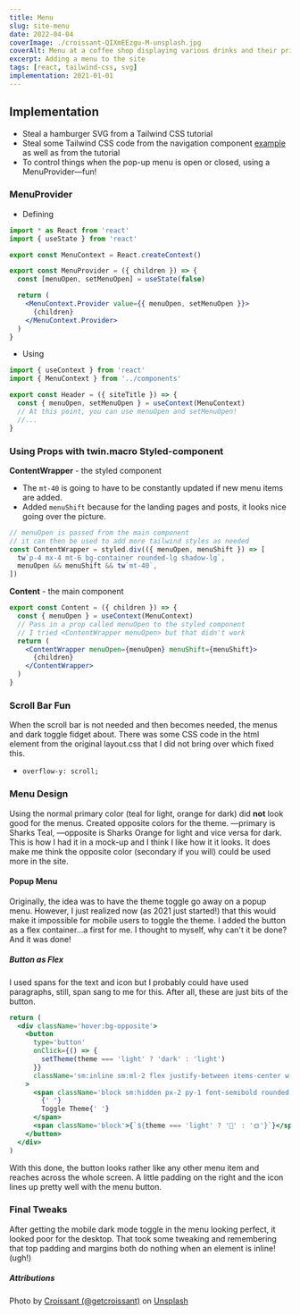 ```yaml
---
title: Menu
slug: site-menu
date: 2022-04-04
coverImage: ./croissant-QIXmEEzgu-M-unsplash.jpg
coverAlt: Menu at a coffee shop displaying various drinks and their price. In the background, there is a statue of a pigeon looking at us.
excerpt: Adding a menu to the site
tags: [react, tailwind-css, svg]
implementation: 2021-01-01
---
```


## Implementation

- Steal a hamburger SVG from a Tailwind CSS tutorial
- Steal some Tailwind CSS code from the navigation component [example](https://tailwindui.com/components/application-ui/navigation/navbars) as well as from the tutorial
- To control things when the pop-up menu is open or closed, using a MenuProvider—fun!

### MenuProvider

- Defining

```jsx
import * as React from 'react'
import { useState } from 'react'

export const MenuContext = React.createContext()

export const MenuProvider = ({ children }) => {
  const [menuOpen, setMenuOpen] = useState(false)

  return (
    <MenuContext.Provider value={{ menuOpen, setMenuOpen }}>
      {children}
    </MenuContext.Provider>
  )
}
```

- Using

```jsx
import { useContext } from 'react'
import { MenuContext } from '../components'

export const Header = ({ siteTitle }) => {
  const { menuOpen, setMenuOpen } = useContext(MenuContext)
  // At this point, you can use menuOpen and setMenuOpen!
  //...
}
```

### Using Props with twin.macro Styled-component

**ContentWrapper** - the styled component

- The `mt-40` is going to have to be constantly updated if new menu items are added.
- Added `menuShift` because for the landing pages and posts, it looks nice going over the picture.

```jsx
// menuOpen is passed from the main component
// it can then be used to add more tailwind styles as needed
const ContentWrapper = styled.div(({ menuOpen, menuShift }) => [
  tw`p-4 mx-4 mt-6 bg-container rounded-lg shadow-lg`,
  menuOpen && menuShift && tw`mt-40`,
])
```

**Content** - the main component

```jsx
export const Content = ({ children }) => {
  const { menuOpen } = useContext(MenuContext)
  // Pass in a prop called menuOpen to the styled component
  // I tried <ContentWrapper menuOpen> but that didn't work
  return (
    <ContentWrapper menuOpen={menuOpen} menuShift={menuShift}>
      {children}
    </ContentWrapper>
  )
}
```

### Scroll Bar Fun

When the scroll bar is not needed and then becomes needed, the menus and dark toggle fidget about. There was some CSS code in the html element from the original layout.css that I did not bring over which fixed this.

- `overflow-y: scroll;`

### Menu Design

Using the normal primary color (teal for light, orange for dark) did **not** look good for the menus. Created opposite colors for the theme. —primary is Sharks Teal, —opposite is Sharks Orange for light and vice versa for dark. This is how I had it in a mock-up and I think I like how it it looks. It does make me think the opposite color (secondary if you will) could be used more in the site.

#### Popup Menu

Originally, the idea was to have the theme toggle go away on a popup menu. However, I just realized now (as 2021 just started!) that this would make it impossible for mobile users to toggle the theme. I added the button as a flex container…a first for me. I thought to myself, why can't it be done? And it was done!

##### Button as Flex

I used spans for the text and icon but I probably could have used paragraphs, still, span sang to me for this. After all, these are just bits of the button.

```jsx
return (
  <div className='hover:bg-opposite'>
    <button
      type='button'
      onClick={() => {
        setTheme(theme === 'light' ? 'dark' : 'light')
      }}
      className='sm:inline sm:ml-2 flex justify-between items-center w-full pr-6'
    >
      <span className='block sm:hidden px-2 py-1 font-semibold rounded hover:bg-opposite'>
        {' '}
        Toggle Theme{' '}
      </span>
      <span className='block'>{`${theme === 'light' ? '🌙' : '🌞'}`}</span>
    </button>
  </div>
)
```

With this done, the button looks rather like any other menu item and reaches across the whole screen. A little padding on the right and the icon lines up pretty well with the menu button.

### Final Tweaks

After getting the mobile dark mode toggle in the menu looking perfect, it looked poor for the desktop. That took some tweaking and remembering that top padding and margins both do nothing when an element is inline! (ugh!)

##### Attributions

Photo by [Croissant (@getcroissant)](https://unsplash.com/@getcroissant?utm_source=unsplash&utm_medium=referral&utm_content=creditCopyText)
on [Unsplash](https://unsplash.com/s/photos/menu?utm_source=unsplash&utm_medium=referral&utm_content=creditCopyText)
